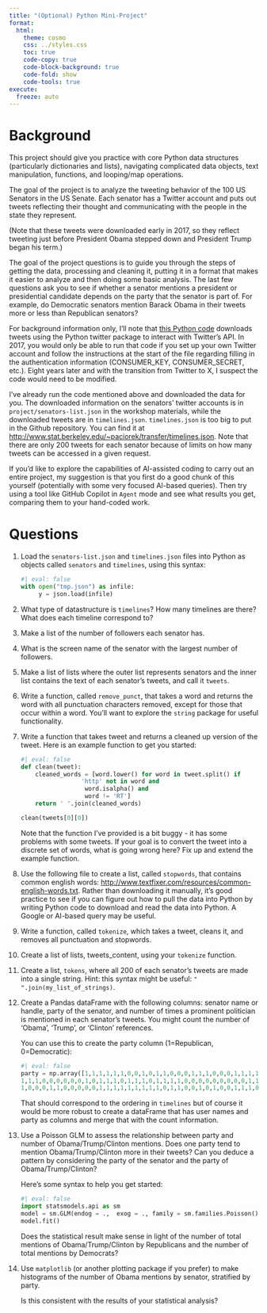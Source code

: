 ```yaml
---
title: "(Optional) Python Mini-Project"
format:
  html:
    theme: cosmo
    css: ../styles.css
    toc: true
    code-copy: true
    code-block-background: true
    code-fold: show
    code-tools: true
execute:
  freeze: auto
---
```



# Background
This project should give you practice with core Python data structures (particularly dictionaries and lists), navigating complicated data objects, text manipulation, functions, and looping/map operations.

The goal of the project is to analyze the tweeting behavior of the 100 US Senators in the US Senate. Each senator has a Twitter account and puts out tweets reflecting their thought and communicating with the people in the state they represent.

(Note that these tweets were downloaded early in 2017, so they reflect tweeting just before President Obama stepped down and President Trump began his term.)

The goal of the project questions is to guide you through the steps of getting the data, processing and cleaning it, putting it in a format that makes it easier to analyze and then doing some basic analysis. The last few questions ask you to see if whether a senator mentions a president or presidential candidate depends on the party that the senator is part of. For example, do Democratic senators mention Barack Obama in their tweets more or less than Republican senators? 

::: {.callout-info title="Getting the data using API calls"}
For background information only, I'll note that [this Python code](../project/fetch_senator_tweets.py) downloads tweets using the Python twitter package to interact with Twitter's API. In 2017, you would only be able to run that code if you set up your own Twitter account and follow the instructions at the start of the file regarding filling in the authentication information (CONSUMER_KEY, CONSUMER_SECRET, etc.). Eight years later and with the transition from Twitter to X, I suspect the code would need to be modified.
:::

I've already run the code mentioned above and downloaded the data for you.  The downloaded information on the senators' twitter accounts is in `project/senators-list.json` in the workshop materials, while the downloaded tweets are in `timelines.json`.  `timelines.json` is too big to put in the Github repository. You can find it at <http://www.stat.berkeley.edu/~paciorek/transfer/timelines.json>. Note that there are only 200 tweets for each senator because of limits on how many tweets can be accessed in a given request.

If you'd like to explore the capabilities of AI-assisted coding to carry out an entire project, my suggestion is that you first do a good chunk of this yourself (potentially with some very focused AI-based queries). Then try using a tool like GitHub Copilot in `Agent` mode and see what results you get, comparing them to your hand-coded work.

# Questions


1. Load the `senators-list.json` and `timelines.json` files into Python as objects called `senators` and `timelines`, using this syntax:

   ```python
   #| eval: false
   with open("tmp.json") as infile:
        y = json.load(infile)
   ```

2. What type of datastructure is `timelines`? How many timelines are there? What does each timeline correspond to?

3. Make a list of the number of followers each senator has.

4. What is the screen name of the senator with the largest number of followers.

5. Make a list of lists where the outer list represents senators and the inner list contains the text of each senator's tweets, and call it `tweets`.

6. Write a function, called `remove_punct`, that takes a word and returns the word with all punctuation characters removed, except for those that occur within a word. You'll want to explore the `string` package for useful functionality.

7. Write a function that takes tweet and returns a cleaned up version of the tweet. Here is an example function to get you started:

   ```python
   #| eval: false
   def clean(tweet):
       cleaned_words = [word.lower() for word in tweet.split() if
                    'http' not in word and
                     word.isalpha() and
                     word != 'RT']
       return ' '.join(cleaned_words)
                                                                               
   clean(tweets[0][0])
   ```

    Note that the function I've provided is a bit buggy - it has some problems with some tweets. If your goal is to convert the tweet into a discrete set of words, what is going wrong here? Fix up and extend the example function.


8. Use the following file to create a list, called `stopwords`, that contains common english words: <http://www.textfixer.com/resources/common-english-words.txt>. Rather than downloading it manually, it's good practice to see if you can figure out how to pull the data into Python by writing Python code to download and read the data into Python. A Google or AI-based query may be useful.

9. Write a function, called `tokenize`, which takes a tweet, cleans it, and removes all punctuation and stopwords.

10. Create a list of lists, tweets_content, using your `tokenize` function.

11. Create a list, `tokens`, where all 200 of each senator's tweets are made into a single string. Hint: this syntax might be useful: `" ".join(my_list_of_strings)`.

12. Create a Pandas dataFrame with the following columns: senator name or handle, party of the senator, and number of times a prominent politician is mentioned in each senator's tweets. You might count the number of 'Obama', 'Trump', or 'Clinton' references.

    You can use this to create the party column (1=Republican, 0=Democratic):
    ```python
    #| eval: false
    party = np.array([1,1,1,1,1,1,0,0,1,0,1,1,0,0,0,1,1,1,0,0,0,1,1,1,1,0,1,0,
    1,1,1,0,0,0,0,0,0,1,0,1,1,1,0,1,1,1,0,1,1,1,1,0,0,0,0,0,0,0,0,0,1,1,1,0,1,
    1,0,0,0,1,1,0,0,0,0,0,1,1,1,1,1,1,1,1,1,0,1,1,0,0,1,0,1,0,0,1,1,1,0,1])
    ```

    That should correspond to the ordering in `timelines` but of course it would be more robust to create a dataFrame that has user names and party as columns and merge that with the count information. 

13. Use a Poisson GLM to assess the relationship between party and number of Obama/Trump/Clinton mentions. Does one party tend to mention Obama/Trump/Clinton more in their tweets? Can you deduce a pattern by considering the party of the senator and the party of Obama/Trump/Clinton?

    Here's some syntax to help you get started:
    ```python
    #| eval: false
    import statsmodels.api as sm
    model = sm.GLM(endog = .,  exog = ., family = sm.families.Poisson())
    model.fit()
    ```

    Does the statistical result make sense in light of the number of total mentions of Obama/Trump/Clinton by Republicans and the number of total mentions by Democrats?

14. Use `matplotlib` (or another plotting package if you prefer) to make histograms of the number of Obama mentions by senator, stratified by party.

    Is this consistent with the results of your statistical analysis?


